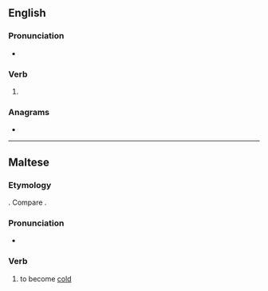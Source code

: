 ==English==

===Pronunciation===
* {{rhymes|en|aɪə(ɹ)d}}

===Verb===
{{head|en|verb form}}

# {{en-past of|sire}}

===Anagrams===
* {{anagrams|en|a=deirs|Desir|IDers|diers|dries|rides|rised|sider}}

----

==Maltese==
{{mt-rootbox|s-r-d}}

===Etymology===
{{rfe|mt}}. Compare {{cog|ary|سرد|tr=srad|t=to become [[cold]], [[wet]]}}.

===Pronunciation===
* {{IPA|mt|/ˈsɪ.rɛt/}}

===Verb===
{{mt-verb|jisred|misrud}}

# to become [[cold]]